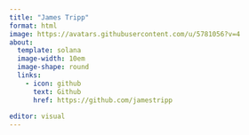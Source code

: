 ```yaml
---
title: "James Tripp"
format: html
image: https://avatars.githubusercontent.com/u/5781056?v=4
about:
  template: solana
  image-width: 10em
  image-shape: round
  links:
    - icon: github
      text: Github
      href: https://github.com/jamestripp
  
editor: visual
---
```

